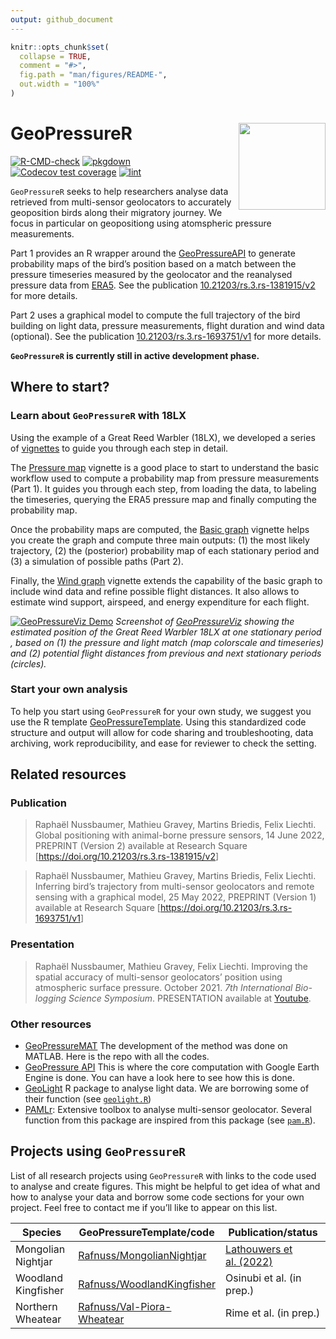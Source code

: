 ```yaml
---
output: github_document
---
```


<!-- README.md is generated from README.Rmd. Please edit that file -->

```r
knitr::opts_chunk$set(
  collapse = TRUE,
  comment = "#>",
  fig.path = "man/figures/README-",
  out.width = "100%"
)
```

# GeoPressureR <img src="man/figures/logo.png" align="right" height="139"/>

<!-- badges: start -->

[![R-CMD-check](https://github.com/Rafnuss/GeoPressureR/workflows/R-CMD-check/badge.svg)](https://github.com/Rafnuss/GeoPressureR/actions) [![pkgdown](https://github.com/Rafnuss/GeoPressureR/actions/workflows/pkgdown.yaml/badge.svg)](https://github.com/Rafnuss/GeoPressureR/actions/workflows/pkgdown.yaml) [![Codecov test coverage](https://codecov.io/gh/Rafnuss/GeoPressureR/branch/master/graph/badge.svg)](https://app.codecov.io/gh/Rafnuss/GeoPressureR?branch=master) [![lint](https://github.com/Rafnuss/GeoPressureR/actions/workflows/lint.yaml/badge.svg)](https://github.com/Rafnuss/GeoPressureR/actions/workflows/lint.yaml)

<!-- badges: end -->

`GeoPressureR` seeks to help researchers analyse data retrieved from multi-sensor geolocators to accurately geoposition birds along their migratory journey. We focus in particular on geopositiong using atomspheric pressure measurements.

Part 1 provides an R wrapper around the [GeoPressureAPI](https://github.com/Rafnuss/GeoPressureAPI) to generate probability maps of the bird's position based on a match between the pressure timeseries measured by the geolocator and the reanalysed pressure data from [ERA5](https://www.ecmwf.int/en/forecasts/datasets/reanalysis-datasets/era5). See the publication [10.21203/rs.3.rs-1381915/v2](https://doi.org/10.21203/rs.3.rs-1381915/v2) for more details.

Part 2 uses a graphical model to compute the full trajectory of the bird building on light data, pressure measurements, flight duration and wind data (optional). See the publication [10.21203/rs.3.rs-1693751/v1](https://doi.org/10.21203/rs.3.rs-1693751/v1) for more details.

**`GeoPressureR` is currently still in active development phase.**

## Where to start?

### Learn about `GeoPressureR` with 18LX

Using the example of a Great Reed Warbler (18LX), we developed a series of [vignettes](https://r-pkgs.org/vignettes.html) to guide you through each step in detail.

The [Pressure map](/articles/pressure-map.html) vignette is a good place to start to understand the basic workflow used to compute a probability map from pressure measurements (Part 1). It guides you through each step, from loading the data, to labeling the timeseries, querying the ERA5 pressure map and finally computing the probability map.

Once the probability maps are computed, the [Basic graph](/articles/basic-graph.html) vignette helps you create the graph and compute three main outputs: (1) the most likely trajectory, (2) the (posterior) probability map of each stationary period and (3) a simulation of possible paths (Part 2).

Finally, the [Wind graph](/articles/wind-graph.html) vignette extends the capability of the basic graph to include wind data and refine possible flight distances. It also allows to estimate wind support, airspeed, and energy expenditure for each flight.

[![](man/figures/geopressureviz-demo.png "GeoPressureViz Demo")](https://rafnuss.shinyapps.io/GeoPressureViz/) *Screenshot of [GeoPressureViz](https://rafnuss.shinyapps.io/GeoPressureViz/) showing the estimated position of the Great Reed Warbler 18LX at one stationary period , based on (1) the pressure and light match (map colorscale and timeseries) and (2) potential flight distances from previous and next stationary periods (circles).*

### Start your own analysis

To help you start using `GeoPressureR` for your own study, we suggest you use the R template [GeoPressureTemplate](https://github.com/Rafnuss/GeoPressureTemplate). Using this standardized code structure and output will allow for code sharing and troubleshooting, data archiving, work reproducibility, and ease for reviewer to check the setting.

## Related resources

### Publication

> Raphaël Nussbaumer, Mathieu Gravey, Martins Briedis, Felix Liechti. Global positioning with animal-borne pressure sensors, 14 June 2022, PREPRINT (Version 2) available at Research Square [<https://doi.org/10.21203/rs.3.rs-1381915/v2>]

> Raphaël Nussbaumer, Mathieu Gravey, Martins Briedis, Felix Liechti. Inferring bird’s trajectory from multi-sensor geolocators and remote sensing with a graphical model, 25 May 2022, PREPRINT (Version 1) available at Research Square [<https://doi.org/10.21203/rs.3.rs-1693751/v1>]

### Presentation

> Raphaël Nussbaumer, Mathieu Gravey, Felix Liechti. Improving the spatial accuracy of multi-sensor geolocators' position using atmospheric surface pressure. October 2021. *7th International Bio-logging Science Symposium*. PRESENTATION available at [Youtube](https://www.youtube.com/watch?v=0JsYU_xfKN8).

### Other resources

-   [GeoPressureMAT](https://github.com/Rafnuss/GeoPressureMAT) The development of the method was done on MATLAB. Here is the repo with all the codes.
-   [GeoPressure API](https://github.com/Rafnuss/GeoPressureServer) This is where the core computation with Google Earth Engine is done. You can have a look here to see how this is done.
-   [GeoLight](https://github.com/slisovski/GeoLight/tree/Update_2.01) R package to analyse light data. We are borrowing some of their function (see [`geolight.R`](./reference/index.html#geolight))
-   [PAMLr](https://github.com/KiranLDA/PAMLr): Extensive toolbox to analyse multi-sensor geolocator. Several function from this package are inspired from this package (see [`pam.R`](./reference/index.html#pam-data)).

## Projects using `GeoPressureR`

List of all research projects using `GeoPressureR` with links to the code used to analyse and create figures. This might be helpful to get idea of what and how to analyse your data and borrow some code sections for your own project. Feel free to contact me if you'll like to appear on this list.

| Species             | GeoPressureTemplate/code                                                    | Publication/status                                                     |
|----------------|-----------------------------|---------------------------|
| Mongolian Nightjar  | [Rafnuss/MongolianNightjar](https://github.com/Rafnuss/MongolianNightjar)   | [Lathouwers et al. (2022)](https://doi.org/10.1007/s10336-022-02000-4) |
| Woodland Kingfisher | [Rafnuss/WoodlandKingfisher](https://github.com/Rafnuss/WoodlandKingfisher) | Osinubi et al. (in prep.)                                              |
| Northern Wheatear   | [Rafnuss/Val-Piora-Wheatear](https://github.com/Rafnuss/Val-Piora-Wheatear) | Rime et al. (in prep.)                                                 |

